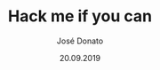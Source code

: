 ---
title: Hack me if you can
type: article
author: José Donato
file: /DDSS_CS2.pdf
snippet: Case study about a hacking documentary
date: '20.09.2019'
---